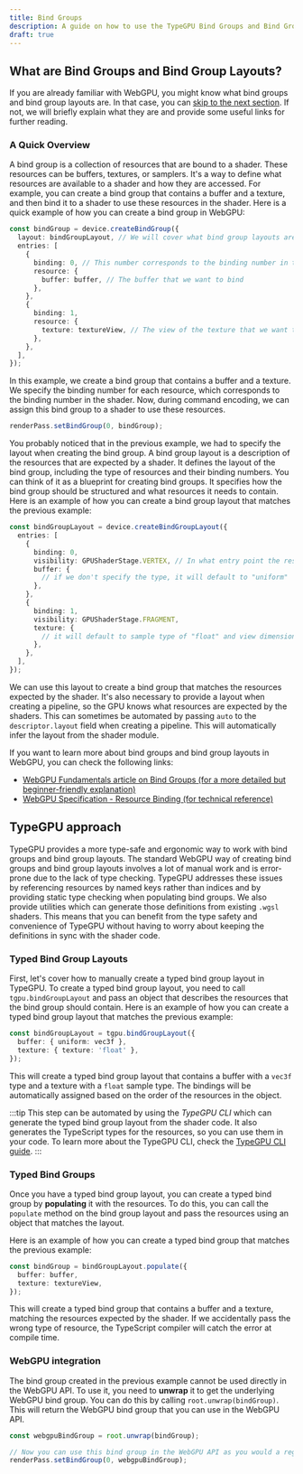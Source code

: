 ```yaml
---
title: Bind Groups
description: A guide on how to use the TypeGPU Bind Groups and Bind Group Layouts.
draft: true
---
```


## What are Bind Groups and Bind Group Layouts?

If you are already familiar with WebGPU, you might know what bind groups and bind group layouts are. In that case, you can [skip to the next section](#typegpu-approach).
If not, we will briefly explain what they are and provide some useful links for further reading.

### A Quick Overview

A bind group is a collection of resources that are bound to a shader. These resources can be buffers, textures, or samplers.
It's a way to define what resources are available to a shader and how they are accessed. For example, you can create a bind group that contains a buffer and a texture, and then bind it to a shader to use these resources in the shader.
Here is a quick example of how you can create a bind group in WebGPU:

```ts
const bindGroup = device.createBindGroup({
  layout: bindGroupLayout, // We will cover what bind group layouts are later in this guide
  entries: [
    {
      binding: 0, // This number corresponds to the binding number in the shader
      resource: {
        buffer: buffer, // The buffer that we want to bind
      },
    },
    {
      binding: 1,
      resource: {
        texture: textureView, // The view of the texture that we want to bind
      },
    },
  ],
});
```

In this example, we create a bind group that contains a buffer and a texture. We specify the binding number for each resource, which corresponds to the binding number in the shader.
Now, during command encoding, we can assign this bind group to a shader to use these resources.

```ts
renderPass.setBindGroup(0, bindGroup);
```

You probably noticed that in the previous example, we had to specify the layout when creating the bind group.
A bind group layout is a description of the resources that are expected by a shader. It defines the layout of the bind group, including the type of resources and their binding numbers.
You can think of it as a blueprint for creating bind groups. It specifies how the bind group should be structured and what resources it needs to contain.
Here is an example of how you can create a bind group layout that matches the previous example:

```ts
const bindGroupLayout = device.createBindGroupLayout({
  entries: [
    {
      binding: 0,
      visibility: GPUShaderStage.VERTEX, // In what entry point the resource is used
      buffer: {
        // if we don't specify the type, it will default to "uniform"
      },
    },
    {
      binding: 1,
      visibility: GPUShaderStage.FRAGMENT,
      texture: {
        // it will default to sample type of "float" and view dimension of "2d"
      },
    },
  ],
});
```

We can use this layout to create a bind group that matches the resources expected by the shader. It's also necessary to provide a layout when creating a pipeline, so the GPU knows what resources are expected by the shaders.
This can sometimes be automated by passing `auto` to the `descriptor.layout` field when creating a pipeline. This will automatically infer the layout from the shader module.

If you want to learn more about bind groups and bind group layouts in WebGPU, you can check the following links:

- [WebGPU Fundamentals article on Bind Groups (for a more detailed but beginner-friendly explanation)](https://webgpufundamentals.org/webgpu/lessons/webgpu-bind-group-layouts.html)
- [WebGPU Specification - Resource Binding (for technical reference)](https://www.w3.org/TR/webgpu/#bindings)

## TypeGPU approach

TypeGPU provides a more type-safe and ergonomic way to work with bind groups and bind group layouts. The standard WebGPU way of creating bind groups and bind group layouts involves a lot of manual work and is error-prone due to the lack of type checking.
TypeGPU addresses these issues by referencing resources by named keys rather than indices and by providing static type checking when populating bind groups.
We also provide utilities which can generate those definitions from existing `.wgsl` shaders. This means that you can benefit from the type safety and convenience of TypeGPU without having to worry about keeping the definitions in sync with the shader code.

### Typed Bind Group Layouts

First, let's cover how to manually create a typed bind group layout in TypeGPU.
To create a typed bind group layout, you need to call `tgpu.bindGroupLayout` and pass an object that describes the resources that the bind group should contain.
Here is an example of how you can create a typed bind group layout that matches the previous example:

```ts
const bindGroupLayout = tgpu.bindGroupLayout({
  buffer: { uniform: vec3f },
  texture: { texture: 'float' },
});
```

This will create a typed bind group layout that contains a buffer with a `vec3f` type and a texture with a `float` sample type.
The bindings will be automatically assigned based on the order of the resources in the object.

:::tip
This step can be automated by using the *TypeGPU CLI* which can generate the typed bind group layout from the shader code.
It also generates the TypeScript types for the resources, so you can use them in your code.
To learn more about the TypeGPU CLI, check the [TypeGPU CLI guide](/TypeGPU/guides/tgpu-cli).
:::

### Typed Bind Groups

Once you have a typed bind group layout, you can create a typed bind group by **populating** it with the resources.
To do this, you can call the `populate` method on the bind group layout and pass the resources using an object that matches the layout.

Here is an example of how you can create a typed bind group that matches the previous example:

```ts
const bindGroup = bindGroupLayout.populate({
  buffer: buffer,
  texture: textureView,
});
```

This will create a typed bind group that contains a buffer and a texture, matching the resources expected by the shader.
If we accidentally pass the wrong type of resource, the TypeScript compiler will catch the error at compile time.

### WebGPU integration

The bind group created in the previous example cannot be used directly in the WebGPU API. To use it, you need to **unwrap** it to get the underlying WebGPU bind group.
You can do this by calling `root.unwrap(bindGroup)`. This will return the WebGPU bind group that you can use in the WebGPU API.

```ts
const webgpuBindGroup = root.unwrap(bindGroup);

// Now you can use this bind group in the WebGPU API as you would a regular bind group.
renderPass.setBindGroup(0, webgpuBindGroup);
```

